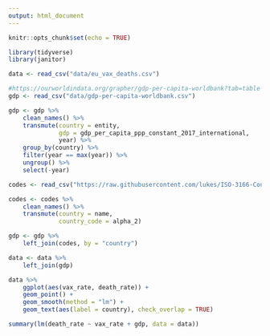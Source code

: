 ---
output: html_document
---

```{r setup, include=FALSE}
knitr::opts_chunk$set(echo = TRUE)
```

```{r}
library(tidyverse)
library(janitor)

data <- read_csv("data/eu_vax_deaths.csv")

#https://ourworldindata.org/grapher/gdp-per-capita-worldbank?tab=table
gdp <- read_csv("data/gdp-per-capita-worldbank.csv")

gdp <- gdp %>%
    clean_names() %>%
    transmute(country = entity, 
              gdp = gdp_per_capita_ppp_constant_2017_international,
              year) %>%
    group_by(country) %>%
    filter(year == max(year)) %>%
    ungroup() %>%
    select(-year)

codes <- read_csv("https://raw.githubusercontent.com/lukes/ISO-3166-Countries-with-Regional-Codes/master/all/all.csv")

codes <- codes %>%
    clean_names() %>%
    transmute(country = name, 
              country_code = alpha_2)

gdp <- gdp %>%
    left_join(codes, by = "country")

data <- data %>%
    left_join(gdp)
```

```{r}
data %>%
    ggplot(aes(vax_rate, death_rate)) +
    geom_point() +
    geom_smooth(method = "lm") +
    geom_text(aes(label = country), check_overlap = TRUE)

summary(lm(death_rate ~ vax_rate + gdp, data = data))
```
